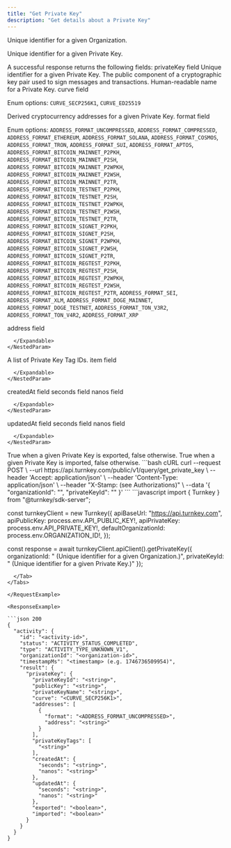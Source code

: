 ```yaml
---
title: "Get Private Key"
description: "Get details about a Private Key"
---
```



<EndpointPath type="query" path="get_private_key" />

<Authorizations />

<H3Bordered text="Body" />

<ParamField body="organizationId" type="string" required={true}>

Unique identifier for a given Organization.
</ParamField>

<ParamField body="privateKeyId" type="string" required={true}>

Unique identifier for a given Private Key.
</ParamField>


<H3Bordered text="Response" />
A successful response returns the following fields:

<ResponseField name="privateKey" type="object" required={true}>
  privateKey field
  <Expandable title="privateKey details">
    <NestedParam parentKey="privateKey" childKey="privateKeyId" type="string" required={true}>
Unique identifier for a given Private Key.
</NestedParam>
<NestedParam parentKey="privateKey" childKey="publicKey" type="string" required={true}>
The public component of a cryptographic key pair used to sign messages and transactions.
</NestedParam>
<NestedParam parentKey="privateKey" childKey="privateKeyName" type="string" required={true}>
Human-readable name for a Private Key.
</NestedParam>
<NestedParam parentKey="privateKey" childKey="curve" type="enum" required={true}>
curve field
  
Enum options: `CURVE_SECP256K1`, `CURVE_ED25519`

</NestedParam>
<NestedParam parentKey="privateKey" childKey="addresses" type="array" required={true}>
      Derived cryptocurrency addresses for a given Private Key.
      <Expandable title="addresses details">
        <NestedParam parentKey="privateKey.addresses" childKey="format" type="enum" required={false}>
format field
  
Enum options: `ADDRESS_FORMAT_UNCOMPRESSED`, `ADDRESS_FORMAT_COMPRESSED`, `ADDRESS_FORMAT_ETHEREUM`, `ADDRESS_FORMAT_SOLANA`, `ADDRESS_FORMAT_COSMOS`, `ADDRESS_FORMAT_TRON`, `ADDRESS_FORMAT_SUI`, `ADDRESS_FORMAT_APTOS`, `ADDRESS_FORMAT_BITCOIN_MAINNET_P2PKH`, `ADDRESS_FORMAT_BITCOIN_MAINNET_P2SH`, `ADDRESS_FORMAT_BITCOIN_MAINNET_P2WPKH`, `ADDRESS_FORMAT_BITCOIN_MAINNET_P2WSH`, `ADDRESS_FORMAT_BITCOIN_MAINNET_P2TR`, `ADDRESS_FORMAT_BITCOIN_TESTNET_P2PKH`, `ADDRESS_FORMAT_BITCOIN_TESTNET_P2SH`, `ADDRESS_FORMAT_BITCOIN_TESTNET_P2WPKH`, `ADDRESS_FORMAT_BITCOIN_TESTNET_P2WSH`, `ADDRESS_FORMAT_BITCOIN_TESTNET_P2TR`, `ADDRESS_FORMAT_BITCOIN_SIGNET_P2PKH`, `ADDRESS_FORMAT_BITCOIN_SIGNET_P2SH`, `ADDRESS_FORMAT_BITCOIN_SIGNET_P2WPKH`, `ADDRESS_FORMAT_BITCOIN_SIGNET_P2WSH`, `ADDRESS_FORMAT_BITCOIN_SIGNET_P2TR`, `ADDRESS_FORMAT_BITCOIN_REGTEST_P2PKH`, `ADDRESS_FORMAT_BITCOIN_REGTEST_P2SH`, `ADDRESS_FORMAT_BITCOIN_REGTEST_P2WPKH`, `ADDRESS_FORMAT_BITCOIN_REGTEST_P2WSH`, `ADDRESS_FORMAT_BITCOIN_REGTEST_P2TR`, `ADDRESS_FORMAT_SEI`, `ADDRESS_FORMAT_XLM`, `ADDRESS_FORMAT_DOGE_MAINNET`, `ADDRESS_FORMAT_DOGE_TESTNET`, `ADDRESS_FORMAT_TON_V3R2`, `ADDRESS_FORMAT_TON_V4R2`, `ADDRESS_FORMAT_XRP`

</NestedParam>
<NestedParam parentKey="privateKey.addresses" childKey="address" type="string" required={false}>
address field
</NestedParam>

      </Expandable>
    </NestedParam>
<NestedParam parentKey="privateKey" childKey="privateKeyTags" type="array" required={true}>
      A list of Private Key Tag IDs.
      <Expandable title="privateKeyTags details">
        <NestedParam parentKey="privateKey.privateKeyTags" childKey="item" type="string" required={true}>
item field
</NestedParam>

      </Expandable>
    </NestedParam>
<NestedParam parentKey="privateKey" childKey="createdAt" type="object" required={true}>
      createdAt field
      <Expandable title="createdAt details">
        <NestedParam parentKey="privateKey.createdAt" childKey="seconds" type="string" required={true}>
seconds field
</NestedParam>
<NestedParam parentKey="privateKey.createdAt" childKey="nanos" type="string" required={true}>
nanos field
</NestedParam>

      </Expandable>
    </NestedParam>
<NestedParam parentKey="privateKey" childKey="updatedAt" type="object" required={true}>
      updatedAt field
      <Expandable title="updatedAt details">
        <NestedParam parentKey="privateKey.updatedAt" childKey="seconds" type="string" required={true}>
seconds field
</NestedParam>
<NestedParam parentKey="privateKey.updatedAt" childKey="nanos" type="string" required={true}>
nanos field
</NestedParam>

      </Expandable>
    </NestedParam>
<NestedParam parentKey="privateKey" childKey="exported" type="boolean" required={true}>
True when a given Private Key is exported, false otherwise.
</NestedParam>
<NestedParam parentKey="privateKey" childKey="imported" type="boolean" required={true}>
True when a given Private Key is imported, false otherwise.
</NestedParam>

  </Expandable>
</ResponseField>

<RequestExample>

<Tabs>
  <Tab title="cURL">
```bash cURL
curl --request POST \
  --url https://api.turnkey.com/public/v1/query/get_private_key \
  --header 'Accept: application/json' \
  --header 'Content-Type: application/json' \
  --header "X-Stamp: <string> (see Authorizations)" \
  --data '{
    "organizationId": "<string>",
    "privateKeyId": "<string>"
}'
```
  </Tab>
  <Tab title="JavaScript">
```javascript
import { Turnkey } from "@turnkey/sdk-server";

const turnkeyClient = new Turnkey({
  apiBaseUrl: "https://api.turnkey.com",
  apiPublicKey: process.env.API_PUBLIC_KEY!,
  apiPrivateKey: process.env.API_PRIVATE_KEY!,
  defaultOrganizationId: process.env.ORGANIZATION_ID!,
});

const response = await turnkeyClient.apiClient().getPrivateKey({
  organizationId: "<string> (Unique identifier for a given Organization.)",
  privateKeyId: "<string> (Unique identifier for a given Private Key.)"
});
```
  </Tab>
</Tabs>

</RequestExample>

<ResponseExample>

```json 200
{
  "activity": {
    "id": "<activity-id>",
    "status": "ACTIVITY_STATUS_COMPLETED",
    "type": "ACTIVITY_TYPE_UNKNOWN_V1",
    "organizationId": "<organization-id>",
    "timestampMs": "<timestamp> (e.g. 1746736509954)",
    "result": {
      "privateKey": {
        "privateKeyId": "<string>",
        "publicKey": "<string>",
        "privateKeyName": "<string>",
        "curve": "<CURVE_SECP256K1>",
        "addresses": [
          {
            "format": "<ADDRESS_FORMAT_UNCOMPRESSED>",
            "address": "<string>"
          }
        ],
        "privateKeyTags": [
          "<string>"
        ],
        "createdAt": {
          "seconds": "<string>",
          "nanos": "<string>"
        },
        "updatedAt": {
          "seconds": "<string>",
          "nanos": "<string>"
        },
        "exported": "<boolean>",
        "imported": "<boolean>"
      }
    }
  }
}
```

</ResponseExample>
